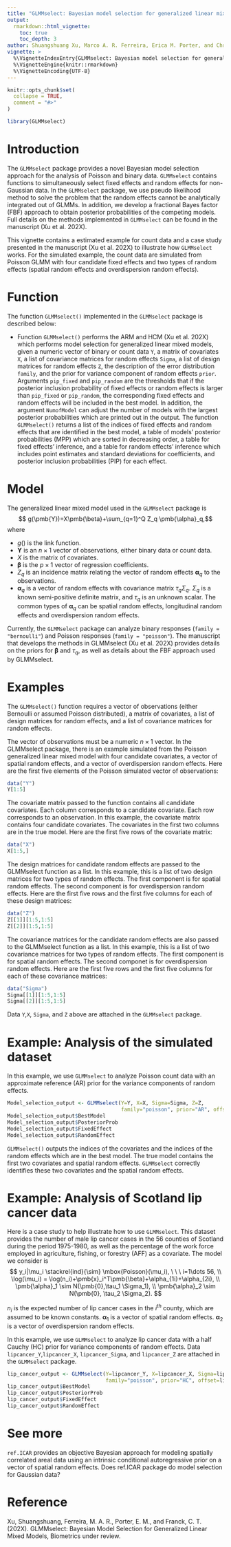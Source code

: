 ```yaml
---
title: "GLMMselect: Bayesian model selection for generalized linear mixed models"
output: 
  rmarkdown::html_vignette:
    toc: true
    toc_depth: 3
author: Shuangshuang Xu, Marco A. R. Ferreira, Erica M. Porter, and Christopher T. Franck
vignette: >
  %\VignetteIndexEntry{GLMMselect: Bayesian model selection for generalized linear mixed models}
  %\VignetteEngine{knitr::rmarkdown}
  %\VignetteEncoding{UTF-8}
---
```


```r
knitr::opts_chunk$set(
  collapse = TRUE,
  comment = "#>"
)
```

```r
library(GLMMselect)
```

# Introduction

The `GLMMselect` package provides a novel Bayesian model selection approach for the analysis of Poisson and binary data. `GLMMselect` contains functions to simultaneously select fixed effects and random effects for non-Gaussian data. In the `GLMMselect` package, we use pseudo likelihood method to solve the problem that the random effects cannot be analytically integrated out of GLMMs. In addition, we develop a fractional Bayes factor (FBF) approach to obtain posterior probabilities of the competing models. Full details on the methods implemented in `GLMMselect` can be found in the manuscript (Xu et al. 202X).

This vignette contains a estimated example for count data and a case study presented in the manuscript (Xu et al. 202X) to illustrate how `GLMMselect` works. For the simulated example, the count data are simulated from Poisson GLMM with four candidate fixed effects and two types of random effects (spatial random effects and overdispersion random effects).


# Function

The function `GLMMselect()` implemented in the `GLMMselect` package is described below:

* Function `GLMMselect()` performs the ARM and HCM (Xu et al. 202X) which performs model selection for generalized linear mixed models, given a numeric vector of binary or count data `Y`, a matrix of covariates `X`, a list of covariance matrices for random effects `Sigma`, a list of design matrices for random effects `Z`, the description of the error distribution `family`, and the prior for variance component of random effects `prior`. Arguments `pip_fixed` and `pip_random` are the thresholds that if the posterior inclusion probability of fixed effects or random effects is larger than `pip_fixed` or `pip_random`, the corresponding fixed effects and random effects will be included in the best model. In addition, the argument `NumofModel` can adjust the number of models with the largest posterior probabilities which are printed out in the output. The function `GLMMselect()` returns a list of the indices of fixed effects and random effects that are identified in the best model, a table of models' posterior probabilities (MPP) which are sorted in decreasing order, a table for fixed effects' inference, and a table for random effects' inference which includes point estimates and standard deviations for coefficients, and posterior inclusion probabilities (PIP) for each effect. 


# Model

The generalized linear mixed model used in the `GLMMselect` package is
$$ g(\pmb{Y})=X\pmb{\beta}+\sum_{q=1}^Q Z_q \pmb{\alpha}_q,$$
where

* $g()$ is the link function.
* $\pmb{Y}$ is an $n \times 1$ vector of observations, either binary data or count data.
* $X$ is the matrix of covariates.
* $\pmb{\beta}$ is the $p \times 1$ vector of regression coefficients.
* $Z_q$ is an incidence matrix relating the vector of random effects $\pmb{\alpha}_q$ to the observations.
* $\pmb{\alpha}_q$ is a vector of random effects with covariance matrix $\tau_q \Sigma_q$. $\Sigma_q$ is a known semi-positive definite matrix, and $\tau_q$ is an unknown scalar. The common types of $\pmb{\alpha}_q$ can be spatial random effects, longitudinal random effects and overdispersion random effects. 

Currently, the `GLMMselect` package can analyze binary responses (`family = "bernoulli"`) and Poisson responses (`family = "poisson"`). The manuscript that develops the methods in GLMMselect (Xu et al. 202X) provides details on the priors for $\pmb{\beta}$ and $\tau_q$, as well as details about the FBF approach used by GLMMselect. 

# Examples

The `GLMMselect()` function requires a vector of observations (either Bernoulli or assumed Poisson distributed), a matrix of covariates, a list of design matrices for random effects, and a list of covariance matrices for random effects. 

The vector of observations must be a numeric $n \times 1$ vector. In the GLMMselect package, there is an example simulated from the Poisson generalized linear mixed model with four candidate covariates, a vector of spatial random effects, and a vector of overdispersion random effects. Here are the first five elements of the Poisson simulated vector of observations:

```r
data("Y")
Y[1:5]
```

The covariate matrix passed to the function contains all candidate covariates. Each column corresponds to a candidate covariate. Each row corresponds to an observation. In this example, the covariate matrix contains four candidate covariates. The covariates in the first two columns are in the true model. Here are the first five rows of the covariate matrix:

```r
data("X")
X[1:5,]
```

The design matrices for candidate random effects are passed to the GLMMselect function as a list. In this example, this is a list of two design matrices for two types of random effects. The first component is for spatial random effects. The second component is for overdispersion random effects. Here are the first five rows and the first five columns for each of these design matrices:

```r
data("Z")
Z[[1]][1:5,1:5]
Z[[2]][1:5,1:5]
```

The covariance matrices for the candidate random effects are also passed to the GLMMselect function as a list. In this example, this is a list of two covariance matrices for two types of random effects. The first component is for spatial random effects. The second componet is for overdispersion random effects. Here are the first five rows and the first five columns for each of these covariance matrices:

```r
data("Sigma")
Sigma[[1]][1:5,1:5]
Sigma[[2]][1:5,1:5]
```

Data `Y`,`X`, `Sigma`, and `Z` above are attached in the `GLMMselect` package. 

# Example: Analysis of the simulated dataset
 
In this example, we use `GLMMselect` to analyze Poisson count data with an approximate reference (AR) prior for the variance components of random effects.

```r
Model_selection_output <- GLMMselect(Y=Y, X=X, Sigma=Sigma, Z=Z, 
                                     family="poisson", prior="AR", offset=NULL)
Model_selection_output$BestModel
Model_selection_output$PosteriorProb
Model_selection_output$FixedEffect
Model_selection_output$RandomEffect
```

`GLMMselect()` outputs the indices of the covariates and the indices of the random effects which are in the best model. The true model contains the first two covariates and spatial random effects. `GLMMselect` correctly identifies these two covariates and the spatial random effects. 


# Example: Analysis of Scotland lip cancer data

Here is a case study to help illustrate how to use `GLMMselect`. This dataset provides the number of male lip cancer cases in the 56 counties of Scotland during the period 1975-1980, as well as the percentage of the work force employed in agriculture, fishing, or forestry (AFF) as a covariate. The model we consider is
$$
y_i|\mu_i \stackrel{ind}{\sim} \mbox{Poisson}(\mu_i), \ \ \ i=1\dots 56, \\
\log(\mu_i) = \log(n_i)+\pmb{x}_i^T\pmb{\beta}+\alpha_{1i}+\alpha_{2i}, \\
\pmb{\alpha}_1 \sim N(\pmb{0},\tau_1 \Sigma_1), \\
\pmb{\alpha}_2 \sim N(\pmb{0}, \tau_2 \Sigma_2). 
$$

$n_i$ is the expected number of lip cancer cases in the $i^{th}$ county, which are assumed to be known constants. $\pmb{\alpha}_1$ is a vector of spatial random effects. $\pmb{\alpha}_2$ is a vector of overdispersion random effects.

In this example, we use `GLMMselect` to analyze lip cancer data with a half Cauchy (HC) prior for variance components of random effects. Data `lipcancer_Y`,`lipcancer_X`, `lipcancer_Sigma`, and `lipcancer_Z` are attached in the `GLMMselect` package. 

```r
lip_cancer_output <- GLMMselect(Y=lipcancer_Y, X=lipcancer_X, Sigma=lipcancer_Sigma, Z=lipcancer_Z,
                                family="poisson", prior="HC", offset=lipcancer_offset)
lip_cancer_output$BestModel
lip_cancer_output$PosteriorProb
lip_cancer_output$FixedEffect
lip_cancer_output$RandomEffect
```


# See more

`ref.ICAR` provides an objective Bayesian approach for modeling spatially correlated areal data using an intrinsic conditional autoregressive prior on a vector of spatial random effects. Does ref.ICAR package do model selection for Gaussian data?

# Reference

Xu, Shuangshuang, Ferreira, M. A. R., Porter, E. M., and Franck, C. T. (202X). GLMMselect: Bayesian Model Selection for Generalized Linear Mixed Models, Biometrics under review.











